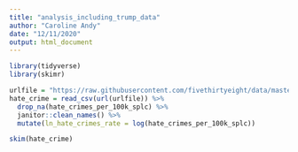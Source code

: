 ```yaml
---
title: "analysis_including_trump_data"
author: "Caroline Andy"
date: "12/11/2020"
output: html_document
---
```


```r
library(tidyverse)
library(skimr)

urlfile = "https://raw.githubusercontent.com/fivethirtyeight/data/master/hate-crimes/hate_crimes.csv"
hate_crime = read_csv(url(urlfile)) %>%
  drop_na(hate_crimes_per_100k_splc) %>%
  janitor::clean_names() %>%
  mutate(ln_hate_crimes_rate = log(hate_crimes_per_100k_splc))

skim(hate_crime)
```